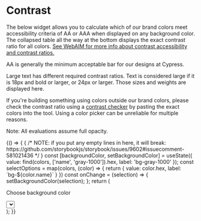 


# Contrast

<Meta title="Contrast" />

The below widget allows you to calculate which of our brand colors meet accessibility criteria of AA or AAA when displayed on any background color. The collapsed table all the way at the bottom displays the exact contrast ratio for all colors. [See WebAIM for more info about contrast accessibility and contrast ratios.](https://webaim.org/articles/contrast/)

AA is generally the minimum acceptable bar for our designs at Cypress.

Large text has different required contrast ratios. Text is considered large if it is 18px and bold or larger, or 24px or larger. Those sizes and weights are displayed here.

If you're building something using colors outside our brand colors, please check the contrast ratio using a [contrast checker](https://webaim.org/resources/contrastchecker/) by pasting the exact colors into the tool. Using a color picker can be unreliable for multiple reasons.

Note: All evaluations assume full opacity.

<Canvas>
  <Story name="Contrast">
    {() => {
      {
        /* NOTE: if you put any empty lines in here, it will break: https://github.com/storybookjs/storybook/issues/9602#issuecomment-581021436 */
      }
      const [backgroundColor, setBackgroundColor] = useState({ value: find(colors, ['name', 'gray-1000']).hex, label: 'bg-gray-1000' });
      const selectOptions = map(colors, (color) => {
        return {
          value: color.hex,
          label: `bg-${color.name}`
        }
      })
      const onChange = (selection) => {
        setBackgroundColor(selection);
      };
      return (
        <div>
          <div className="border-jade-400 border-2 mb-8">
            <p className="m-4">Choose background color</p>
            <Select
              className="m-4"
              options={selectOptions}
              defaultValue={backgroundColor}
              onChange={onChange}
            />
          </div>
          <div>
            <Contrast background={backgroundColor} colors={colors} colorways={brandColorways} />
            <ContrastFullTable background={backgroundColor} colors={colors} />
          </div>
        </div>
      );
    }}
  </Story>
</Canvas>
